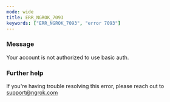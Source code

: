```yaml
---
mode: wide
title: ERR_NGROK_7093
keywords: ["ERR_NGROK_7093", "error 7093"]
---
```


### Message

Your account is not authorized to use basic auth.

### Further help

If you're having trouble resolving this error, please reach out to [support@ngrok.com](mailto:support@ngrok.com?subject=Help%20with%20ERR_NGROK_7093)
